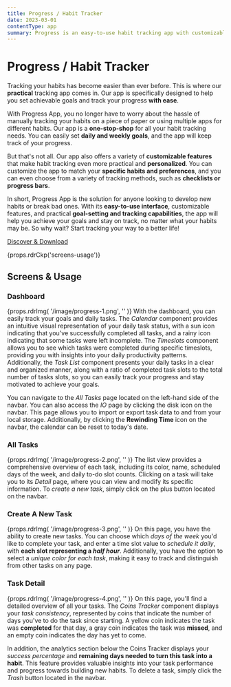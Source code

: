```yaml
---
title: Progress / Habit Tracker
date: 2023-03-01
contentType: app
summary: Progress is an easy-to-use habit tracking app with customizable features. It helps users set and achieve goals, and offers various tracking methods such as checklists and progress bars. It's the practical solution for developing new habits.
---
```


# Progress / Habit Tracker 

Tracking your habits has become easier than ever before.
This is where our **practical** tracking app comes in.
Our app is specifically designed to help you set achievable goals and track your progress **with ease**.

With Progress App, you no longer have to worry about the hassle of manually tracking your habits on a piece of paper or using multiple apps for different habits.
Our app is a **one-stop-shop** for all your habit tracking needs.
You can easily set **daily and weekly goals**, and the app will keep track of your progress.

But that's not all. Our app also offers a variety of **customizable features** that make habit tracking even more practical and **personalized**.
You can customize the app to match your **specific habits and preferences**, and you can even choose from a variety of tracking methods, such as **checklists or progress bars**.

In short, Progress App is the solution for anyone looking to develop new habits or break bad ones.
With its **easy-to-use interface**, customizable features, and practical **goal-setting and tracking capabilities**, the app will help you achieve your goals and stay on track, no matter what your habits may be.
So why wait? Start tracking your way to a better life!

[Discover & Download](https://mujdecisy.github.io/pwa/progress)

{props.rdrCkp('screens-usage')}
## Screens & Usage

### Dashboard
{props.rdrImg(
  '/image/progress-1.png',
  ''
)}
With the dashboard, you can easily track your goals and daily tasks.
The *Calendar* component provides an intuitive visual representation of your daily task status,
with a sun icon indicating that you've successfully completed all tasks, and a rainy icon indicating that some tasks were left incomplete.
The *Timeslots* component allows you to see which tasks were completed during specific timeslots,
providing you with insights into your daily productivity patterns.
Additionally, the *Task List* component presents your daily tasks in a clear and organized manner,
along with a ratio of completed task slots to the total number of tasks slots,
so you can easily track your progress and stay motivated to achieve your goals.

You can navigate to the *All Tasks* page located on the left-hand side of the navbar.
You can also access the *IO* page by clicking the disk icon on the navbar.
This page allows you to import or export task data to and from your local storage.
Additionally, by clicking the **Rewinding Time** icon on the navbar, the calendar can be reset to today's date.

### All Tasks
{props.rdrImg(
  '/image/progress-2.png',
  ''
)}
The list view provides a comprehensive overview of each task,
including its color, name, scheduled days of the week, and daily to-do slot counts.
Clicking on a task will take you to its *Detail* page, where you can view and modify its specific information.
To *create a new task*, simply click on the plus button located on the navbar.

### Create A New Task
{props.rdrImg(
  '/image/progress-3.png',
  ''
)}
On this page, you have the ability to create new tasks. You can choose which *days of the week* you'd like to complete your task,
and enter a time slot value to *schedule it daily*, with **each slot representing a *half hour***.
Additionally, you have the option to select a *unique color for each task*, making it easy to track and distinguish from other tasks on any page.


### Task Detail
{props.rdrImg(
  '/image/progress-4.png',
  ''
)}
On this page, you'll find a detailed overview of all your tasks.
The *Coins Tracker* component displays your *task consistency*, represented by coins that indicate the number of days you've to do the task since starting.
A yellow coin indicates the task was **completed** for that day, a gray coin indicates the task was **missed**, and an empty coin indicates the day has yet to come.

In addition, the analytics section below the Coins Tracker displays your *success percentage* and **remaining days needed to turn this task into a habit**.
This feature provides valuable insights into your task performance and progress towards building new habits.
To delete a task, simply click the *Trash* button located in the navbar.